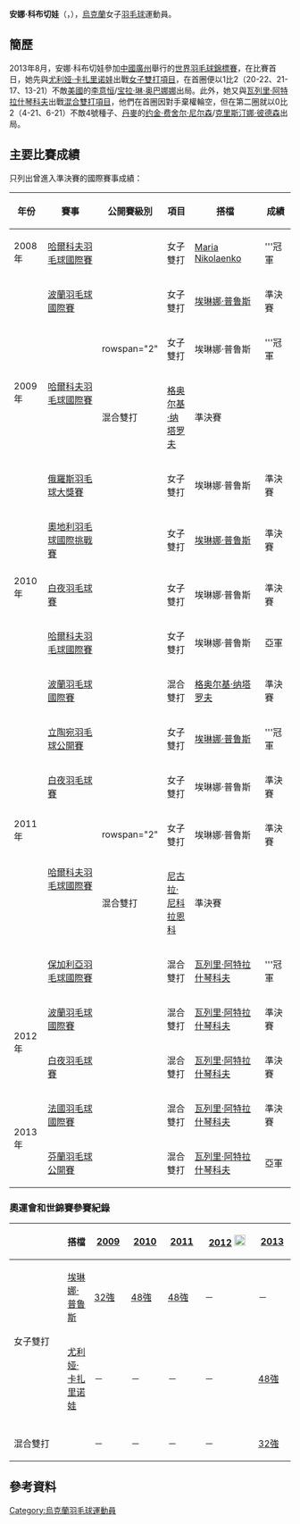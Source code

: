 {{noteTA|G1=Badminton}}
{{Infobox 羽球選手
| playername              = 安娜·科布切娃<br/>{{lang|uk|Анна Кобцева}}<br/>({{lang|en|Anna Kobceva}})
| image                   = 
| size                    = 
| caption                 = 
| birth_name              =
| date_of_birth           = {{birth_date_and_age|1986|10|28}}
| place_of_birth          = 
| height                  = 
| weight                  = 
| event                   = 女子雙打、混合雙打
| country                 = {{UKR}}
| years_active            = 
| handedness              = 
| coach                   = 
| highest_ranking         = 第33位（混雙）
| date_of_highest_ranking = <ref name="ranking">[http://bwfcontent.tournamentsoftware.com/ranking/player.aspx?id=5345&player=108268 BWF World Ranking - Ranking of Anna KOBCEVA (54478)]{{en}}</ref>
| current_ranking         = 第177位（女雙-[[尤利娅·卡扎里诺娃|卡扎里诺娃]]）<br/>第73位（混雙-[[瓦列里·阿特拉什琴科夫|阿特拉什琴科夫]]）
| date_of_current_ranking = 2013年8月1日<ref>[http://bwfcontent.tournamentsoftware.com/ranking/category.aspx?id=5345&category=475 BWF World Ranking - BWF世界排名榜 (8/1/2013) - Women's doubles]{{en}}</ref><ref>[http://bwfcontent.tournamentsoftware.com/ranking/category.aspx?id=5345&category=476 BWF World Ranking - BWF世界排名榜 (8/1/2013) - Mixed doubles] {{Webarchive|url=https://archive.is/20130804083449/http://bwfcontent.tournamentsoftware.com/ranking/category.aspx?id=5345&category=476 |date=2013-08-04 }}{{en}}</ref>
| played                  = 3勝–4負（女單）<br/>50勝–46負（女雙）<br/>58勝–33負（混雙）
| titles                  = 
| bwf_profile             = BBEC0EC7-4F97-4CE0-9396-20F81EE07E7C
| bwf_id                  = 54478
| updated                 = 2013年8月4日
}}
{{MedalTableTop}}
{{MedalSport | 女子[[羽毛球|羽毛球]]}}
{{MedalCountry | {{UKR}}}}
{{MedalBottom}}
'''安娜·科布切娃'''（{{lang|uk|'''Анна Кобцева'''}}，{{bd|1986年|10月28日}}），[[烏克蘭|烏克蘭]]女子[[羽毛球|羽毛球]]運動員。

==簡歷==
2013年8月，安娜·科布切娃參加[[中國|中國]][[廣州|廣州]]舉行的[[2013年世界羽毛球錦標賽|世界羽毛球錦標賽]]，在比賽首日，她先與[[尤利娅·卡扎里诺娃|尤利娅·卡扎里诺娃]]出戰[[2013年世界羽毛球錦標賽女子雙打項目|女子雙打項目]]，在首圈便以1比2（20-22、21-17、13-21）不敵[[美國|美國]]的[[李意恒|李意恒]]/[[宝拉·琳·奥巴娜娜|宝拉·琳·奥巴娜娜]]出局。此外，她又與[[瓦列里·阿特拉什琴科夫|瓦列里·阿特拉什琴科夫]]出戰[[2013年世界羽毛球錦標賽混合雙打項目|混合雙打項目]]，他們在首圈因對手棄權輪空，但在第二圈就以0比2（4-21、6-21）不敵4號種子、[[丹麥|丹麥]]的[[约金·费舍尔·尼尔森|约金·费舍尔·尼尔森]]/[[克里斯汀娜·彼德森|克里斯汀娜·彼德森]]出局。

==主要比賽成績==
只列出曾進入準決賽的國際賽事成績：
{| class=wikitable style="text-align:center; font-size:small;" 
!width="50"|年份
!width="180"|賽事
!width="80"|公開賽級別
!width="60"|項目
!width="150"|搭檔
!width="50"|成績
|-
!rowspan="1"|2008年
|[[2008年哈爾科夫羽毛球國際賽|哈爾科夫羽毛球國際賽]]
|{{BWFIS}}
|女子雙打
|{{flagicon|RUS}} [[Maria_Nikolaenko|Maria Nikolaenko]]
|bgcolor="gold"|'''冠軍
|-
!rowspan="4"|2009年
|[[2009年波蘭羽毛球國際賽|波蘭羽毛球國際賽]]
|{{BWFIC}}
|女子雙打
|[[埃琳娜·普鲁斯|埃琳娜·普鲁斯]]
|bgcolor="#b8860b"|準決賽
|-
|rowspan="2"|[[2009年哈爾科夫羽毛球國際賽|哈爾科夫羽毛球國際賽]]
|rowspan="2" {{BWFIS}}
|女子雙打
|埃琳娜·普鲁斯
|bgcolor="gold"|'''冠軍
|-
|混合雙打
|[[格奥尔基·纳塔罗夫|格奥尔基·纳塔罗夫]]
|bgcolor="#b8860b"|準決賽
|-
|[[2009年俄羅斯羽毛球大獎賽|俄羅斯羽毛球大獎賽]]
|{{BWFGP}}
|女子雙打
|埃琳娜·普鲁斯
|bgcolor="#b8860b"|準決賽
|-
!rowspan="3"|2010年
|[[2010年奧地利羽毛球國際挑戰賽|奧地利羽毛球國際挑戰賽]]
|{{BWFIC}}
|女子雙打
|[[埃琳娜·普鲁斯|埃琳娜·普鲁斯]]
|bgcolor="#b8860b"|準決賽
|-
|[[2010年白夜羽毛球賽|白夜羽毛球賽]]
|{{BWFIC}}
|女子雙打
|埃琳娜·普鲁斯
|bgcolor="#b8860b"|準決賽
|-
|[[2010年哈爾科夫羽毛球國際賽|哈爾科夫羽毛球國際賽]]
|{{BWFIC}}
|女子雙打
|埃琳娜·普鲁斯
|bgcolor="silver"|亞軍
|-
!rowspan="6"|2011年
|[[2011年波蘭羽毛球國際賽|波蘭羽毛球國際賽]]
|{{BWFIC}}
|混合雙打
|[[格奥尔基·纳塔罗夫|格奥尔基·纳塔罗夫]]
|bgcolor="#b8860b"|準決賽
|-
|[[2011年立陶宛羽毛球公開賽|立陶宛羽毛球公開賽]]
|{{BWFIS}}
|女子雙打
|[[埃琳娜·普鲁斯|埃琳娜·普鲁斯]]
|bgcolor="gold"|'''冠軍
|-
|[[2011年白夜羽毛球賽|白夜羽毛球賽]]
|{{BWFIC}}
|女子雙打
|埃琳娜·普鲁斯
|bgcolor="#b8860b"|準決賽
|-
|rowspan="2"|[[2011年哈爾科夫羽毛球國際賽|哈爾科夫羽毛球國際賽]]
|rowspan="2" {{BWFIC}}
|女子雙打
|埃琳娜·普鲁斯
|bgcolor="#b8860b"|準決賽
|-
|混合雙打
|{{flagicon|RUS}} [[尼古拉·尼科拉恩科|尼古拉·尼科拉恩科]]
|bgcolor="#b8860b"|準決賽
|-
|[[2011年保加利亞羽毛球國際賽|保加利亞羽毛球國際賽]]
|{{BWFIC}}
|混合雙打
|[[瓦列里·阿特拉什琴科夫|瓦列里·阿特拉什琴科夫]]
|bgcolor="gold"|'''冠軍
|-
!rowspan="2"|2012年
|[[2012年波蘭羽毛球國際賽|波蘭羽毛球國際賽]]
|{{BWFIC}}
|混合雙打
|[[瓦列里·阿特拉什琴科夫|瓦列里·阿特拉什琴科夫]]
|bgcolor="#b8860b"|準決賽
|-
|[[2012年白夜羽毛球賽|白夜羽毛球賽]]
|{{BWFIC}}
|混合雙打
|[[瓦列里·阿特拉什琴科夫|瓦列里·阿特拉什琴科夫]]
|bgcolor="#b8860b"|準決賽
|-
!rowspan="2"|2013年
|[[2013年法國羽毛球國際賽|法國羽毛球國際賽]]
|{{BWFIC}}
|混合雙打
|[[瓦列里·阿特拉什琴科夫|瓦列里·阿特拉什琴科夫]]
|bgcolor="#b8860b"|準決賽
|-
|[[2013年芬蘭羽毛球公開賽|芬蘭羽毛球公開賽]]
|{{BWFIC}}
|混合雙打
|[[瓦列里·阿特拉什琴科夫|瓦列里·阿特拉什琴科夫]]
|bgcolor="silver"|亞軍
|}
{{BWF賽事級別索引}}

===奧運會和世錦賽參賽紀錄===
{| class=wikitable style="text-align:center; font-size:small;" 
!
!搭檔
!width="50"|[[2009年世界羽毛球錦標賽|2009]]
!width="50"|[[2010年世界羽毛球錦標賽|2010]]
!width="50"|[[2011年世界羽毛球錦標賽|2011]]
!width="80"|[[2012年夏季奧林匹克運動會羽毛球比賽|2012]] [[File:Olympic_rings_without_rims.svg|20px]]
!width="50"|[[2013年世界羽毛球錦標賽|2013]]
|-
!rowspan="2" width="80"|女子雙打
|align="left"|[[埃琳娜·普鲁斯|埃琳娜·普鲁斯]]
|[[2009年世界羽毛球錦標賽女子雙打項目|32強]]
|[[2010年世界羽毛球錦標賽女子雙打項目|48強]]
|[[2011年世界羽毛球錦標賽女子雙打項目|48強]]
|－
|－
|-
|align="left"|[[尤利娅·卡扎里诺娃|尤利娅·卡扎里诺娃]]
|－
|－
|－
|－
|[[2013年世界羽毛球錦標賽女子雙打項目|48強]]
|-
|
|-
!width="80"|混合雙打
|align="left"|{{nowrap|[[瓦列里·阿特拉什琴科夫|瓦列里·阿特拉什琴科夫]]}}
|－
|－
|－
|－
|[[2013年世界羽毛球錦標賽混合雙打項目|32強]]
|}

==參考資料==
{{Reflist}}

{{DEFAULTSORT:Kobceva, Anna}}
[[Category:烏克蘭羽毛球運動員|Category:烏克蘭羽毛球運動員]]
